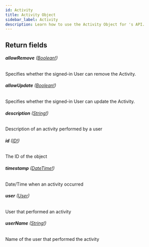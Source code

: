 ```yaml
---
id: Activity
title: Activity Object
sidebar_label: Activity
description: Learn how to use the Activity Object for 's API.
---
```


## Return fields

###### <b>allowRemove</b> ([Boolean!](api/schema/scalar/Boolean.mdx))

Specifies whether the signed-in User can remove the Activity.

###### <b>allowUpdate</b> ([Boolean!](api/schema/scalar/Boolean.mdx))

Specifies whether the signed-in User can update the Activity.

###### <b>description</b> ([String!](api/schema/scalar/String.mdx))

Description of an activity performed by a user

###### <b>id</b> ([ID!](api/schema/scalar/ID.mdx))

The ID of the object

###### <b>timestamp</b> ([DateTime!](api/schema/scalar/DateTime.mdx))

Date/Time when an activity occurred

###### <b>user</b> ([User](api/schema/object/User.mdx))

User that performed an activity

###### <b>userName</b> ([String!](api/schema/scalar/String.mdx))

Name of the user that performed the activity
